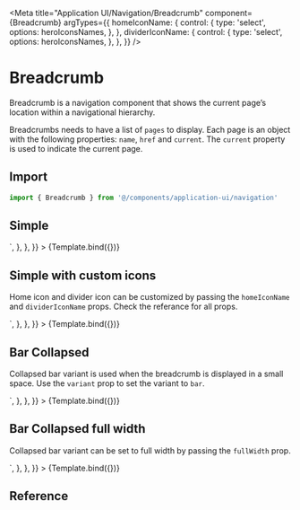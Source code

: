 
<Meta
  title="Application UI/Navigation/Breadcrumb"
  component={Breadcrumb}
  argTypes={{
    homeIconName: {
      control: {
        type: 'select',
        options: heroIconsNames,
      },
    },
    dividerIconName: {
      control: {
        type: 'select',
        options: heroIconsNames,
      },
    },
  }}
/>


# Breadcrumb

Breadcrumb is a navigation component that shows the current page’s location within a navigational hierarchy.

Breadcrumbs needs to have a list of `pages` to display. Each page is an object with the following properties: `name`, `href` and `current`. The `current` property is used to indicate the current page.

## Import

```js
import { Breadcrumb } from '@/components/application-ui/navigation'
```

## Simple

<Canvas>
  <Story
    name="Simple"
    args={{
      pages: [
        { name: 'Projects', href: '#', current: false },
        { name: 'Project Nero', href: '#', current: false },
        { name: 'Settings', href: '#', current: true },
      ],
    }}
    parameters={{
      docs: {
        source: {
          code: `<Breadcrumb
  pages={[
    { name: 'Projects', href: '#', current: false },
    { name: 'Project Nero', href: '#', current: false },
    { name: 'Settings', href: '#', current: true },
  ]}
/>`,
        },
      },
    }}
  >
    {Template.bind({})}
  </Story>
</Canvas>

## Simple with custom icons

Home icon and divider icon can be customized by passing the `homeIconName` and `dividerIconName` props. Check the referance for all props.

<Canvas>
  <Story
    name="Simple with custom icons"
    args={{
      homeIconName: 'home-modern',
      dividerIconName: 'plus-small',
      pages: [
        { name: 'Projects', href: '#', current: false },
        { name: 'Project Nero', href: '#', current: false },
        { name: 'Settings', href: '#', current: true },
      ],
    }}
    parameters={{
      docs: {
        source: {
          code: `<Breadcrumb
  homeIconName="home-modern"
  dividerIconName="plus-small"
  pages={[
    { name: 'Projects', href: '#', current: false },
    { name: 'Project Nero', href: '#', current: false },
    { name: 'Settings', href: '#', current: true },
  ]}
/>`,
        },
      },
    }}
  >
    {Template.bind({})}
  </Story>
</Canvas>

## Bar Collapsed

Collapsed bar variant is used when the breadcrumb is displayed in a small space. Use the `variant` prop to set the variant to `bar`.

<Canvas>
  <Story
    name="Bar Collapsed"
    args={{
      variant: 'bar',
      pages: [
        { name: 'Projects', href: '#', current: false },
        { name: 'Project Nero', href: '#', current: false },
        { name: 'Settings', href: '#', current: true },
      ],
    }}
    parameters={{
      docs: {
        source: {
          code: `<Breadcrumb
  variant="bar"
  pages={[
    { name: 'Projects', href: '#', current: false },
    { name: 'Project Nero', href: '#', current: false },
    { name: 'Settings', href: '#', current: true },
  ]}
/>`,
        },
      },
    }}
  >
    {Template.bind({})}
  </Story>
</Canvas>

## Bar Collapsed full width

Collapsed bar variant can be set to full width by passing the `fullWidth` prop.

<Canvas>
  <Story
    name="Bar Collapsed full width"
    args={{
      variant: 'bar',
      fullWidth: true,
      pages: [
        { name: 'Projects', href: '#', current: false },
        { name: 'Project Nero', href: '#', current: false },
        { name: 'Settings', href: '#', current: true },
      ],
    }}
    parameters={{
      docs: {
        source: {
          code: `<Breadcrumb
  variant="bar"
  fullWidth
  pages={[
    { name: 'Projects', href: '#', current: false },
    { name: 'Project Nero', href: '#', current: false },
    { name: 'Settings', href: '#', current: true },
  ]}
/>`,
        },
      },
    }}
  >
    {Template.bind({})}
  </Story>
</Canvas>

## Reference

<ArgsTable of={Breadcrumb} />
